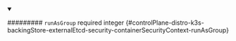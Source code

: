 
<details className="config-field" data-expandable="false" open>
<summary>

######### `runAsGroup` <span className="config-field-required" data-required="false">required</span> <span className="config-field-type">integer</span> <span className="config-field-default"></span> <span className="config-field-enum"></span> {#controlPlane-distro-k3s-backingStore-externalEtcd-security-containerSecurityContext-runAsGroup}



</summary>



</details>
